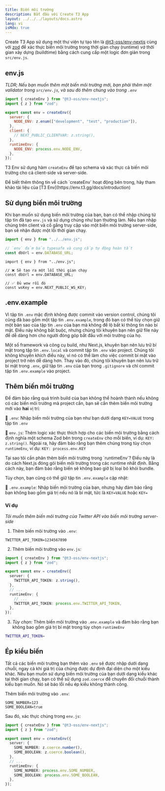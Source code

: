 ```yaml
---
title: Biến môi trường
description: Bắt đầu với Create T3 App
layout: ../../../layouts/docs.astro
lang: vi
isMdx: true
---
```



Create T3 App sử dụng một thư viện tự tạo tên là [@t3-oss/env-nextjs](https://env.t3.gg) cùng với [zod](https://zod.dev) để xác thực biến môi trường trong thời gian chạy (runtime) _và_ thời gian xây dựng (buildtime) bằng cách cung cấp một logic đơn giản trong `src/env.js`.

## env.js

_TLDR; Nếu bạn muốn thêm một biến môi trường mới, bạn phải thêm một validator trong `src/env.js`, và sau đó thêm chúng vào trong `.env`_

```ts:env.js
import { createEnv } from "@t3-oss/env-nextjs";
import { z } from "zod";

export const env = createEnv({
  server: {
    NODE_ENV: z.enum(["development", "test", "production"]),
  },
  client: {
    // NEXT_PUBLIC_CLIENTVAR: z.string(),
  },
  runtimeEnv: {
    NODE_ENV: process.env.NODE_ENV,
  },
});
```

T3 Env sử dụng hàm `createEnv` để tạo schema và xác thực cả biến môi trường cho cả client-side và server-side.

<Callout type="info">
  Để biết thêm thông tin về cách `createEnv` hoạt động bên trong, hãy tham khảo
  tài liệu của [T3 Env](https://env.t3.gg/docs/introduction)
</Callout>

## Sử dụng biến môi trường

Khi bạn muốn sử dụng biến môi trường của bạn, bạn có thể nhập chúng từ tập tin đã tạo `env.js` và sử dụng chúng như bạn thường làm. Nếu bạn nhập chúng trên client và cố gắng truy cập vào một biến môi trường server-side, bạn sẽ nhận được một lỗi thời gian chạy.

```ts:pages/api/hello.ts
import { env } from "../../env.js";

// `env` đảm bảo typesafe và cung cấp tự động hoàn tất
const dbUrl = env.DATABASE_URL;
```

```ts:pages/index.tsx
import { env } from "../env.js";

// ❌ Sẽ tạo ra một lỗi thời gian chạy
const dbUrl = env.DATABASE_URL;

// ✅ Đủ wow rồi đó
const wsKey = env.NEXT_PUBLIC_WS_KEY;
```

## .env.example

Vì tập tin `.env` mặc định không được commit vào version control, chúng tôi cũng đã bao gồm một tập tin `.env.example`, trong đó bạn có thể tùy chọn giữ một bản sao của tập tin `.env` của bạn mà không để lộ bất kì thông tin nào bí mật. Điều này không bắt buộc, nhưng chúng tôi khuyên bạn nên giữ file này để dễ dàng hơn cho người đóng góp bắt đầu với môi trường của họ.

Một số framework và công cụ build, như Next.js, khuyên bạn nên lưu trữ bí mật trong tập tin `.env.local` và commit tập tin `.env` vào project. Chúng tôi không khuyến khích điều này, vì nó có thể làm cho việc commit bí mật vào project trở nên dễ dàng hơn. Thay vào đó, chúng tôi khuyên bạn nên lưu trữ bí mật trong `.env`, giữ tập tin `.env` của bạn trong `.gitignore` và chỉ commit tập tin `.env.example` vào project.

## Thêm biến môi trường

Để đảm bảo rằng quá trình build của bạn không thể hoành thành nếu không có các biến môi trường mà project cần, bạn sẽ cần thêm biến môi trường mới vào **hai** vị trí:

📄 `.env`: Nhập biến môi trường của bạn như bạn dưới dạng `KEY=VALUE` trong tập tin `.env`

📄 `env.js`: Thêm logic xác thực thích hợp cho các biến môi trường bằng cách định nghĩa một schema Zod bên trong `createEnv` cho mỗi biến, ví dụ: `KEY: z.string()`. Ngoài ra, hãy đảm bảo rằng bạn thêm chúng trong tùy chọn `runtimeEnv`, ví dụ: `KEY: process.env.KEY`

<Callout type="info">
  Tại sao tôi cần phân thêm biến môi trường trong `runtimeEnv`? Điều này là do
  cách Next.js đóng gói biến môi trường trong các runtime nhất định. Bằng cách
  này, bạn đảm bảo rằng biến sẽ không bao giờ bị loại bỏ khỏi bundle.
</Callout>

Tùy chọn, bạn cũng có thể giữ tập tin `.env.example` cập nhật:

📄 `.env.example`: Nhập biến môi trường của bạn, nhưng hãy đảm bảo rằng bạn không bao gồm giá trị nếu nó là bí mật, tức là `KEY=VALUE` hoặc `KEY=`

### Ví dụ

_Tôi muốn thêm biến môi trường của Twitter API vào biến môi trường server-side_

1. Thêm biến môi trường vào `.env`:

```
TWITTER_API_TOKEN=1234567890
```

2. Thêm biến môi trường vào `env.js`:

```ts
import { createEnv } from "@t3-oss/env-nextjs";
import { z } from "zod";

export const env = createEnv({
  server: {
    TWITTER_API_TOKEN: z.string(),
  },
  // ...
  runtimeEnv: {
    // ...
    TWITTER_API_TOKEN: process.env.TWITTER_API_TOKEN,
  },
});
```

3. _Tùy chọn:_ Thêm biến môi trường vào `.env.example` và đảm bảo rằng bạn không bao gồm giá trị bí mật trong tùy chọn `runtimeEnv`

```bash
TWITTER_API_TOKEN=
```

## Ép kiểu biến

Tất cả các biến môi trường bạn thêm vào `.env` sẽ được nhập dưới dạng chuỗi, ngay cả khi giá trị của chúng được dự định đại diện cho một kiểu khác. Nếu bạn muốn sử dụng biến môi trường của bạn dưới dạng kiểu khác tại thời gian chạy, bạn có thể sử dụng `zod.coerce` để chuyển đổi chuỗi thành kiểu bạn muốn. Nó sẽ báo lỗi nếu ép kiểu không thành công.

Thêm biến môi trường vào `.env`:

```
SOME_NUMBER=123
SOME_BOOLEAN=true
```

Sau đó, xác thực chúng trong `env.js`:

```ts
import { createEnv } from "@t3-oss/env-nextjs";
import { z } from "zod";

export const env = createEnv({
  server: {
    SOME_NUMBER: z.coerce.number(),
    SOME_BOOLEAN: z.coerce.boolean(),
  },
  // ...
  runtimeEnv: {
    SOME_NUMBER: process.env.SOME_NUMBER,
    SOME_BOOLEAN: process.env.SOME_BOOLEAN,
  },
});
```
